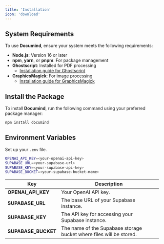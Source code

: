 ```yaml
---
title: 'Installation'
icon: 'download'
---
```


## System Requirements

To use **Documind**, ensure your system meets the following requirements:

- **Node.js**: Version 16 or later
- **npm**, **yarn**, or **pnpm**: For package management
- **Ghostscript**: Installed for PDF processing  
  - [Installation guide for Ghostscript](https://ghostscript.com/releases/index.html)
- **GraphicsMagick**: For image processing
  - [Installation guide for GraphicsMagick](http://www.graphicsmagick.org/download.html)


## Install the Package

To install **Documind**, run the following command using your preferred package manager:

```bash npm
npm install documind
```

## Environment Variables

Set up your `.env` file.

```bash .env.example
OPENAI_API_KEY=<your-openai-api-key>
SUPABASE_URL=<your-supabase-url>
SUPABASE_KEY=<your-supabase-api-key>
SUPABASE_BUCKET=<your-supabase-bucket-name>
```

| Key                  | Description                                                                 |
|----------------------|-----------------------------------------------------------------------------|
| **OPENAI_API_KEY**   | Your OpenAI API key.                       |
| **SUPABASE_URL**     | The base URL of your Supabase instance.                                    |
| **SUPABASE_KEY**     | The API key for accessing your Supabase instance.                         |
| **SUPABASE_BUCKET**  | The name of the Supabase storage bucket where files will be stored.       |
